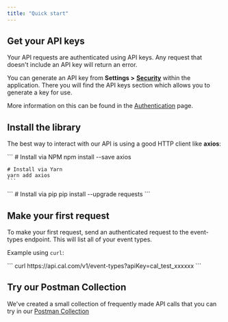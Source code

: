 ```yaml
---
title: "Quick start"
---
```


## Get your API keys

Your API requests are authenticated using API keys. Any request that doesn't include an API key will return an error.

You can generate an API key from **Settings >** [**Security**](https://app.cal.com/settings/security) within the application. There you will find the API keys section which allows you to generate a key for use.

More information on this can be found in the [Authentication](authentication) page.

## Install the library

The best way to interact with our API is using a good HTTP client like **axios**:

<Tabs>
  <Tab title="Node">
    ```
    # Install via NPM
    npm install --save axios

    # Install via Yarn
    yarn add axios
    ```
  </Tab>
  <Tab title="Python">
    ```
    # Install via pip
    pip install --upgrade requests
    ```
  </Tab>
</Tabs>

## Make your first request

To make your first request, send an authenticated request to the event-types endpoint. This will list all of your event types.

Example using `curl`:

<Tabs>
  <Tab title="Curl">
    ```
    curl https://api.cal.com/v1/event-types?apiKey=cal_test_xxxxxx
    ```
  </Tab>
</Tabs>

## Try our Postman Collection

We've created a small collection of frequently made API calls that you can try in our [Postman Collection](https://www.postman.com/calcom/workspace/cd670dd8-b36d-4aee-8ab2-9044122e30d1/collection/20666831-b92a1d73-bfcc-4a5f-9ef5-cb117d49c904)
